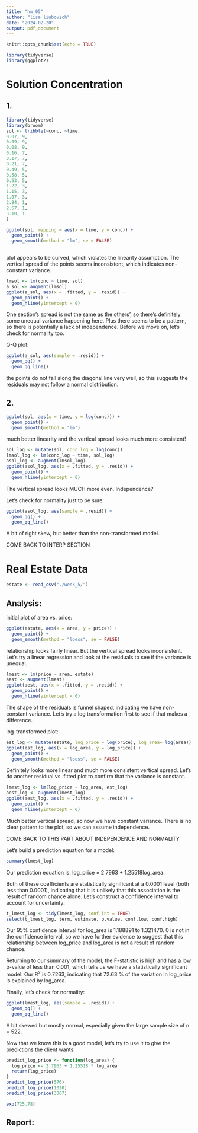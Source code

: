 ```yaml
---
title: "hw_05"
author: "lisa liubovich"
date: "2024-02-20"
output: pdf_document
---
```


```r
knitr::opts_chunk$set(echo = TRUE)
```

```r
library(tidyverse)
library(ggplot2)
```

# Solution Concentration

## 1.

```r
library(tidyverse)
library(broom)
sol <- tribble(~conc, ~time,
0.07, 9,
0.09, 9,
0.08, 9,
0.16, 7,
0.17, 7,
0.21, 7,
0.49, 5,
0.58, 5,
0.53, 5,
1.22, 3,
1.15, 3,
1.07, 3,
2.84, 1,
2.57, 1,
3.10, 1
)
```

```r
ggplot(sol, mapping = aes(x = time, y = conc)) +
  geom_point() +
  geom_smooth(method = "lm", se = FALSE)
  
```

plot appears to be curved, which violates the linearity assumption. The vertical spread of the points seems inconsistent, which indicates non-constant variance.

```r
lmsol <- lm(conc ~ time, sol)
a_sol <- augment(lmsol)
ggplot(a_sol, aes(x = .fitted, y = .resid)) +
  geom_point() +
  geom_hline(yintercept = 0)
```

One section's spread is not the same as the others', so there's definitely some unequal variance happening here. Plus there seems to be a pattern, so there is potentially a lack of independence. Before we move on, let's check for normality too.

Q-Q plot:

```r
ggplot(a_sol, aes(sample = .resid)) +
  geom_qq() +
  geom_qq_line()
```

the points do not fall along the diagonal line very well, so this suggests the residuals may not follow a normal distribution.

## 2.

```r
ggplot(sol, aes(x = time, y = log(conc))) +
  geom_point() +
  geom_smooth(method = "lm")
```

much better linearity and the vertical spread looks much more consistent!

```r
sol_log <- mutate(sol, conc_log = log(conc))
lmsol_log <- lm(conc_log ~ time, sol_log)
asol_log <- augment(lmsol_log)
ggplot(asol_log, aes(x = .fitted, y = .resid)) +
  geom_point() +
  geom_hline(yintercept = 0)
```

The vertical spread looks MUCH more even. Independence?

Let's check for normality just to be sure:

```r
ggplot(asol_log, aes(sample = .resid)) +
  geom_qq() +
  geom_qq_line()
```

A bit of right skew, but better than the non-transformed model.

COME BACK TO INTERP SECTION

# Real Estate Data

```r
estate <- read_csv("./week_5/")
```

## Analysis:

initial plot of area vs. price:

```r
ggplot(estate, aes(x = area, y = price)) +
  geom_point() +
  geom_smooth(method = "loess", se = FALSE)
```

relationship looks fairly linear. But the vertical spread looks inconsistent. Let's try a linear regression and look at the residuals to see if the variance is unequal.

```r
lmest <- lm(price ~ area, estate)
aest <- augment(lmest)
ggplot(aest, aes(x = .fitted, y = .resid)) +
  geom_point() +
  geom_hline(yintercept = 0)
```

The shape of the residuals is funnel shaped, indicating we have non-constant variance. Let's try a log transformation first to see if that makes a difference.

log-transformed plot:

```r
est_log <- mutate(estate, log_price = log(price), log_area= log(area))
ggplot(est_log, aes(x = log_area, y = log_price)) +
  geom_point() +
  geom_smooth(method = "loess", se = FALSE)
```

Definitely looks more linear and much more consistent vertical spread. Let's do another residual vs. fitted plot to confirm that the variance is constant.

```r
lmest_log <- lm(log_price ~ log_area, est_log)
aest_log <- augment(lmest_log)
ggplot(aest_log, aes(x = .fitted, y = .resid)) +
  geom_point() +
  geom_hline(yintercept = 0)
```

Much better vertical spread, so now we have constant variance. There is no clear pattern to the plot, so we can assume independence.

COME BACK TO THIS PART ABOUT INDEPENDENCE AND NORMALITY

Let's build a prediction equation for a model:

```r
summary(lmest_log)
```

Our prediction equation is: log_price = 2.7963 + 1.25518log_area.

Both of these coefficients are statistically significant at a 0.0001 level (both less than 0.0001), indicating that it is unlikely that this association is the result of random chance alone. Let's construct a confidence interval to account for uncertainty:

```r
t_lmest_log <- tidy(lmest_log, conf.int = TRUE)
select(t_lmest_log, term, estimate, p.value, conf.low, conf.high)
```

Our 95% confidence interval for log_area is 1.188891 to 1.321470. 0 is not in the confidence interval, so we have further evidence to suggest that this relationship between log_price and log_area is not a result of random chance.

Returning to our summary of the model, the F-statistic is high and has a low p-value of less than 0.001, which tells us we have a statistically significant model. Our R^2^ is 0.7263, indicating that 72.63 % of the variation in log_price is explained by log_area.

Finally, let's check for normality:

```r
ggplot(lmest_log, aes(sample = .resid)) +
  geom_qq() +
  geom_qq_line()
```

A bit skewed but mostly normal, especially given the large sample size of n = 522.

Now that we know this is a good model, let's try to use it to give the predictions the client wants:

```r
predict_log_price <- function(log_area) {
  log_price <- 2.7963 + 1.25518 * log_area
  return(log_price)
}
predict_log_price(576)
predict_log_price(1020)
predict_log_price(3067)
```

```r
exp(725.78)
```

## Report:

